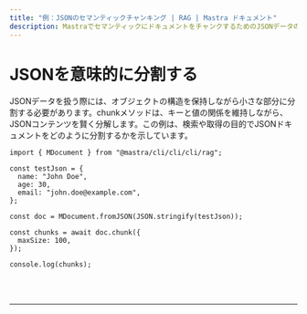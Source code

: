 ```yaml
---
title: "例：JSONのセマンティックチャンキング | RAG | Mastra ドキュメント"
description: MastraでセマンティックにドキュメントをチャンクするためのJSONデータのチャンキング。
---
```



# JSONを意味的に分割する

JSONデータを扱う際には、オブジェクトの構造を保持しながら小さな部分に分割する必要があります。chunkメソッドは、キーと値の関係を維持しながら、JSONコンテンツを賢く分解します。この例は、検索や取得の目的でJSONドキュメントをどのように分割するかを示しています。

```tsx copy
import { MDocument } from "@mastra/cli/cli/cli/rag";

const testJson = {
  name: "John Doe",
  age: 30,
  email: "john.doe@example.com",
};

const doc = MDocument.fromJSON(JSON.stringify(testJson));

const chunks = await doc.chunk({
  maxSize: 100,
});

console.log(chunks);
```

<br />
<br />
<hr className="dark:border-[#404040] border-gray-300" />
<br />
<br />
<GithubLink
  link={
    "https://github.com/@@mastra/cli/cli/cli-ai/@@mastra/cli/cli/cli/blob/main/examples/basics/rag/chunk-json"
  }
/>
